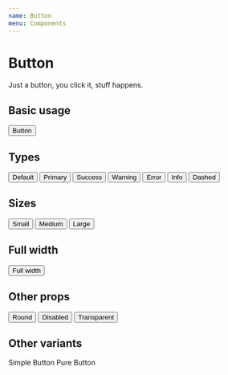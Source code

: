 ```yaml
---
name: Button
menu: Components
---
```



# Button

Just a button, you click it, stuff happens.

## Basic usage

<Playground>
    <Button>Button</Button>
</Playground>

## Types

<Playground>
    <WrapperHorizontal>
        <Button type="default">Default</Button>
        <Button type="primary">Primary</Button>
        <Button type="success">Success</Button>
        <Button type="warning">Warning</Button>
        <Button type="error">Error</Button>
        <Button type="info">Info</Button>
        <Button type="dashed">Dashed</Button>
    </WrapperHorizontal>
</Playground>

## Sizes

<Playground>
    <WrapperHorizontal>
        <Button size="small">Small</Button>
        <Button size="medium">Medium</Button>
        <Button size="large">Large</Button>
    </WrapperHorizontal>
</Playground>

## Full width

<Playground>
    <Button isFullWidth>Full width</Button>
</Playground>

## Other props

<Playground>
    <WrapperHorizontal>
        <Button isRound>Round</Button>
        <Button isDisabled>Disabled</Button>
        <Button isTransparent>Transparent</Button>
    </WrapperHorizontal>
</Playground>

## Other variants

<Playground>
    <SimpleButton>Simple Button</SimpleButton>
    <PureButton>Pure Button</PureButton>
</Playground>

